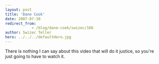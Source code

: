 ```yaml
---
layout: post
title: 'Dane Cook'
date: 2007-07-30
redirect_from: 
            - /blog/dane-cook/swizec/166
author: Swizec Teller
hero: ../../../defaultHero.jpg
---
```

There is nothing I can say about this video that will do it justice, so you're just going to have to watch it.
